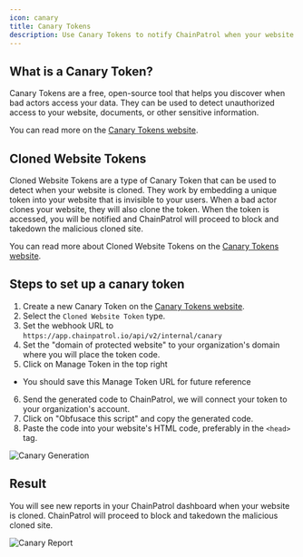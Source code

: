 ```yaml
---
icon: canary
title: Canary Tokens
description: Use Canary Tokens to notify ChainPatrol when your website is cloned and have them blocked immediately
---
```


## What is a Canary Token?

Canary Tokens are a free, open-source tool that helps you discover when bad actors access your data. They can be used to detect unauthorized access to your website, documents, or other sensitive information.

You can read more on the [Canary Tokens website](https://docs.canarytokens.org/guide/).

## Cloned Website Tokens

Cloned Website Tokens are a type of Canary Token that can be used to detect when your website is cloned. They work by embedding a unique token into your website that is invisible to your users. When a bad actor clones your website, they will also clone the token. When the token is accessed, you will be notified and ChainPatrol will proceed to block and takedown the malicious cloned site.

You can read more about Cloned Website Tokens on the [Canary Tokens website](https://docs.canarytokens.org/guide/cloned-web-token.html).

## Steps to set up a canary token

1. Create a new Canary Token on the [Canary Tokens website](https://canarytokens.org/generate).
2. Select the `Cloned Website Token` type.
3. Set the webhook URL to `https://app.chainpatrol.io/api/v2/internal/canary`
4. Set the "domain of protected website" to your organization's domain where you will place the token code.
5. Click on Manage Token in the top right

- You should save this Manage Token URL for future reference

6. Send the generated code to ChainPatrol, we will connect your token to your organization's account.
7. Click on "Obfusace this script" and copy the generated code.
8. Paste the code into your website's HTML code, preferably in the `<head>` tag.

![Canary Generation](/images/canary.png)

## Result

You will see new reports in your ChainPatrol dashboard when your website is cloned. ChainPatrol will proceed to block and takedown the malicious cloned site.

![Canary Report](/images/canary-report.png)
